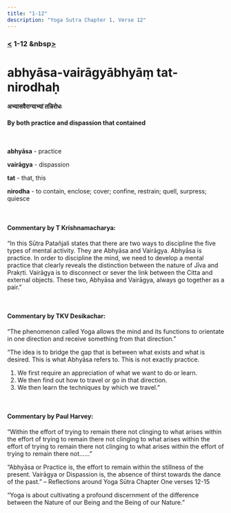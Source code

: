 ```yaml
---
title: "1-12"
description: "Yoga Sutra Chapter 1, Verse 12"
---
```


### [<](/Chapter-1/1-11/) 1-12 &nbsp[>](/Chapter-1/1-13/)

# abhyāsa-vairāgyābhyāṃ tat-nirodhaḥ

#### अभ्यासवैराग्याभ्यां तन्निरोधः

#### By both practice and dispassion that contained

<br />

**abhyāsa** - practice <br />

**vairāgya** - dispassion <br />

**tat** - that, this <br />

**nirodha** - to contain, enclose; cover; confine, restrain; quell, surpress; quiesce <br />

<br />

#### Commentary by T Krishnamacharya:

“In this Sūtra Patañjali states that there are two ways
to discipline the five types of mental activity.
They are Abhyāsa and Vairāgya.
Abhyāsa is practice.
In order to discipline the mind,
we need to develop a mental practice
that clearly reveals the distinction
between the nature of Jīva and Prakṛti.
Vairāgya is to disconnect or sever the link
between the Citta and external objects.
These two, Abhyāsa and Vairāgya,
always go together as a pair.”

<br />

#### Commentary by TKV Desikachar:

“The phenomenon called Yoga
allows the mind and its functions to orientate in one direction
and receive something from that direction.”

“The idea is to bridge the gap that is between what exists and what is desired.
This is what Abhyāsa refers to. This is not exactly practice.

1. We first require an appreciation of what we want to do or learn.
2. We then find out how to travel or go in that direction.
3. We then learn the techniques by which we travel.”

<br />

#### Commentary by Paul Harvey:

“Within the effort of trying to remain there not clinging to what arises
within the effort of trying to remain there not clinging to what arises
within the effort of trying to remain there not clinging to what arises
within the effort of trying to remain there not……”

“Abhyāsa or Practice is,
the effort to remain within
the stillness of the present.
Vairāgya or Dispassion is,
the absence of thirst towards
the dance of the past.”
– Reflections around Yoga Sūtra Chapter One verses 12-15

“Yoga is about cultivating a profound discernment
of the difference between
the Nature of our Being and
the Being of our Nature.”
